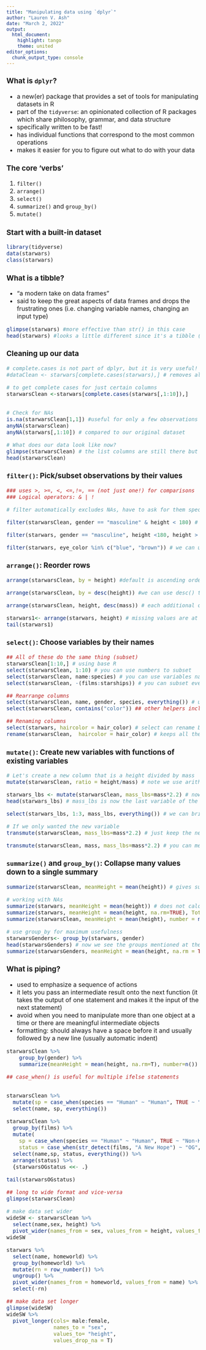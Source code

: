```yaml
---
title: "Manipulating data using `dplyr`"
author: "Lauren V. Ash"
date: "March 2, 2022"
output: 
  html_document: 
    highlight: tango
    theme: united
editor_options: 
  chunk_output_type: console
---
```

<font size="3">   

### What is `dplyr`?   
+ a new(er) package that provides a set of tools for manipulating datasets in R   
+ part of the `tidyverse`: an opinionated collection of R packages which share philosophy, grammar, and data structure   
+ specifically written to be fast!   
+ has individual functions that correspond to the most common operations    
+ makes it easier for you to figure out what to do with your data   

### The core 'verbs'
1. `filter()`   
2. `arrange()`   
3. `select()`   
4. `summarize()` and `group_by()`     
5. `mutate()`   


### Start with a built-in dataset   
```r
library(tidyverse)
data(starwars)
class(starwars)

```
### What is a tibble?    
+ "a modern take on data frames"   
+ said to keep the great aspects of data frames and drops the frustrating ones (i.e. changing variable names, changing an input type)   

```r
glimpse(starwars) #more effective than str() in this case   
head(starwars) #looks a little different since it's a tibble (mentions dimensions and also states variable type)
```

### Cleaning up our data   
```r
# complete.cases is not part of dplyr, but it is very useful!
#dataClean <- starwars[complete.cases(starwars),] # removes all rows with NA values but doesn't work with lists

# to get complete cases for just certain columns 
starwarsClean <-starwars[complete.cases(starwars[,1:10]),]


# Check for NAs
is.na(starwarsClean[1,1]) #useful for only a few observations since it returns a list of True/False
anyNA(starwarsClean)
anyNA(starwars[,1:10]) # compared to our original dataset

# What does our data look like now?
glimpse(starwarsClean) # the list columns are still there but no NAs in columns 1-10
head(starwarsClean)
```


### `filter()`: Pick/subset observations by their values 
```r
### uses >, >=, <, <=,!=, == (not just one!) for comparisons   
### Logical operators: & | !

# filter automatically excludes NAs, have to ask for them specifically 

filter(starwarsClean, gender == "masculine" & height < 180) # you can also use commas in place of &   

filter(starwars, gender == "masculine", height <180, height > 100) # can add multiple conditions for the same variable   

filter(starwars, eye_color %in% c("blue", "brown")) # we can use %in% for a few conditions, similar to ==
```


### `arrange()`: Reorder rows   
```r
arrange(starwarsClean, by = height) #default is ascending order   

arrange(starwarsClean, by = desc(height)) #we can use desc() to change that

arrange(starwarsClean, height, desc(mass)) # each additional column used to break ties with the preceding column

starwars1<- arrange(starwars, height) # missing values are at the end; note we haven't been assigning anything to a variable, just printing (until now) 
tail(starwars1)

```



### `select()`: Choose variables by their names    
```r
## All of these do the same thing (subset)
starwarsClean[1:10,] # using base R
select(starwarsClean, 1:10) # you can use numbers to subset
select(starwarsClean, name:species) # you can use variables names too
select(starwarsClean, -(films:starships)) # you can subset everything except particular variables

## Rearrange columns
select(starwarsClean, name, gender, species, everything()) # using the everything() helper function is useful if you have a few variables to move to the beginning
select(starwarsClean, contains("color")) ## other helpers include: ends_with, starts_with, matches (reg ex), num_range

## Renaming columns
select(starwars, haircolor = hair_color) # select can rename but only keeps specified variable; actual name of the column comes after stating new name
rename(starwarsClean,  haircolor = hair_color) # keeps all the variables
```


### `mutate()`: Create new variables with functions of existing variables   
```r
# Let's create a new column that is a height divided by mass
mutate(starwarsClean, ratio = height/mass) # note we use arithmetic operators 

starwars_lbs <- mutate(starwarsClean, mass_lbs=mass*2.2) # now let's convert kg to lbs
head(starwars_lbs) # mass_lbs is now the last variable of the tibble

select(starwars_lbs, 1:3, mass_lbs, everything()) # we can bring it to the beginning using select

# If we only wanted the new variable
transmute(starwarsClean, mass_lbs=mass*2.2) # just keep the new variable

transmute(starwarsClean, mass, mass_lbs=mass*2.2) # you can mention variables you want to keep in the new dataset
```


### `summarize()` and `group_by()`: Collapse many values down to a single summary 
```r
summarize(starwarsClean, meanHeight = mean(height)) # gives summary statistics for entire tibble

# working with NAs
summarize(starwars, meanHeight = mean(height)) # does not calculate mean if NAs are present
summarize(starwars, meanHeight = mean(height, na.rm=TRUE), TotalNumber = n()) # n() is a useful function in determining sample size
summarize(starwarsClean, meanHeight = mean(height), number = n() ) #na.rm not necessary since we are working with a clean dataset

# use group_by for maximum usefulness
starwarsGenders<- group_by(starwars, gender)
head(starwarsGenders) # now we see the groups mentioned at the top of the tibble
summarize(starwarsGenders, meanHeight = mean(height, na.rm = TRUE), number = n() ) # now we can compare height and sample size between groups
```


### What is piping? 
+ used to emphasize a sequence of actions   
+ it lets you pass an intermediate result onto the next function (it takes the output of one statement and makes it the input of the next statement)
+ avoid when you need to manipulate more than one object at a time or there are meaningful intermediate objects   
+ formatting: should always have a space before it and usually followed by a new line (usually automatic indent)

```r
starwarsClean %>%
    group_by(gender) %>%
    summarize(meanHeight = mean(height, na.rm=T), number=n()) # so much cleaner! notice we lost a bunch of groups with the clean dataset
```

```r
## case_when() is useful for multiple ifelse statements


starwarsClean %>%
  mutate(sp = case_when(species == "Human" ~ "Human", TRUE ~ "Non-Human")) %>%
  select(name, sp, everything())

starwarsClean %>%
  group_by(films) %>%
  mutate(
    sp = case_when(species == "Human" ~ "Human", TRUE ~ "Non-Human"),
    status = case_when(str_detect(films, "A New Hope") ~ "OG", TRUE ~ "Later")) %>%
  select(name,sp, status, everything()) %>%
  arrange(status) %>%
  {starwarsOGstatus <<- .}

tail(starwarsOGstatus)
```

```r
## long to wide format and vice-versa
glimpse(starwarsClean)

# make data set wider
wideSW <- starwarsClean %>% 
  select(name,sex, height) %>%
  pivot_wider(names_from = sex, values_from = height, values_fill = NA)
wideSW

starwars %>%
  select(name, homeworld) %>%
  group_by(homeworld) %>%
  mutate(rn = row_number()) %>%
  ungroup() %>%
  pivot_wider(names_from = homeworld, values_from = name) %>%
  select(-rn)

## make data set longer
glimpse(wideSW)
wideSW %>%
  pivot_longer(cols= male:female,
               names_to = "sex",
               values_to= "height",
               values_drop_na = T)
  
```

</font>
